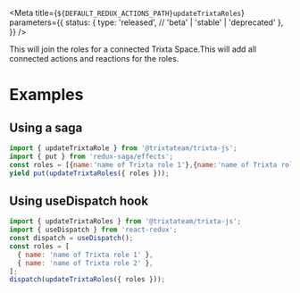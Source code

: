 
<Meta
  title={`${DEFAULT_REDUX_ACTIONS_PATH}updateTrixtaRoles`}
  parameters={{
    status: {
      type: 'released', // 'beta' | 'stable' | 'deprecated'
    },
  }}
/>

<Title>updateTrixtaRoles</Title>
<Description>
  This will join the roles for a connected Trixta Space.This will add all
  connected actions and reactions for the roles.
</Description>

# Examples

## Using a saga

```javascript
import { updateTrixtaRole } from '@trixtateam/trixta-js';
import { put } from 'redux-saga/effects';
const roles = [{name:'name of Trixta role 1'},{name:'name of Trixta role 2'}];
yield put(updateTrixtaRoles({ roles }));

```

## Using useDispatch hook

```javascript
import { updateTrixtaRoles } from '@trixtateam/trixta-js';
import { useDispatch } from 'react-redux';
const dispatch = useDispatch();
const roles = [
  { name: 'name of Trixta role 1' },
  { name: 'name of Trixta role 2' },
];
dispatch(updateTrixtaRoles({ roles }));
```

<ArgsTable of={DocsGenerator} />

